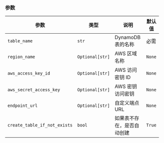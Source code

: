 ### 参数

| 参数 | 类型 | 说明 | 默认值 |
|-----------|------|-------------|---------|
| `table_name` | `str` | DynamoDB 表的名称 | 必需 |
| `region_name` | `Optional[str]` | AWS 区域名称 | `None` |
| `aws_access_key_id` | `Optional[str]` | AWS 访问密钥 ID | `None` |
| `aws_secret_access_key` | `Optional[str]` | AWS 密钥访问密钥 | `None` |
| `endpoint_url` | `Optional[str]` | 自定义端点 URL | `None` |
| `create_table_if_not_exists` | `bool` | 如果表不存在，是否自动创建 | `True` |
